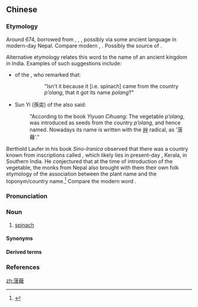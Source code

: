 ==Chinese==
{{zh-forms|alt=菠稜,波稜,波棱,頗陵,頗稜,頗蔆}}

===Etymology===
Around {{C.E.}} 674, borrowed from {{etyl|sa|zh}} {{m|sa|पालङ्क}}, {{m|sa|पालङ्क्य}}, {{m|sa|पालक्या||Indian spinach ({{taxlink|Beta bengalensis|species|noshow=1}})}}, possibly via some ancient language in modern-day Nepal. Compare modern {{cog|ne|पालुङ्गो||spinach}}, {{cog|bn|পালং||tr=pālaṁ|spinach (''[[Spinacia oleracea]]'')}}. Possibly the source of {{zh-l|菠菜}}.

Alternative etymology relates this word to the name of an ancient kingdom in India. Examples of such suggestions include:

* {{w|zh:韦绚|Wei Xuan}} of the {{w|Tang Dynasty}}, who remarked that:
*: {{lang|zh|豈非'''頗稜國'''將來，而語訛為'''菠稜'''耶？}}
*:: "Isn't it because it [i.e. spinach] came from the country ''p’olang'', that it got its name ''polang''?"

* Sun Yi (孫奕) of the {{w|Song Dynasty}} also said:
*: {{lang|zh|《藝苑雌黃》云……蔬品有'''頗陵'''者，昔人自'''頗陵國'''將其子來，因以為名，今俗乃從艸而為'''菠薐'''。}}
*: "According to the book ''Yiyuan Cihuang'': The vegetable ''p’olang'', was introduced as seeds from the country ''p’olang'', and hence named. Nowadays its name is written with the [[艸]] radical, as '菠薐'."

Berthold Laufer in his book ''Sino-Iranica'' observed that there was a country known from inscriptions called {{m|sa|पालक्क}}, which likely lies in present-day {{w|Palakkad}}, Kerala, in Southern India. He conjectured that at the time of introduction of the vegetable, the monks from Nepal also brought with them their own folk etymology of the association between the plant name and the toponym/country name.<ref>{{cite-book|year=1919|author=Berthold Laufer|title=Sino-Iranica: Chinese contributions to the history of civilization in ancient Iran, with special reference to the history of cultivated plants and products|book-link=http://google.com/books?id=d0ETAAAAYAAJ&vq=palakka&pg=PA397#v=onepage&q=palakka&f=false|page=397-398|passage=As a matter of fact, spinach is a vegetable of the temperate zones and alien to tropical regions. A genuine Sanskrit word for the spinach is unknown. Nevertheless Chinese ''po-liṅ'', *pwa-liṅ, must represent the transcription of some Indian vernacular name. In Hindustānī we have ''palak'' as designation for the spinach, and ''palaṅ'' or ''palak'' as name for ''[[Beta vulgaris]]'', Puštu ''pālak'', apparently developed from Sanskrit ''pālaṅka'', ''pālankya'', ''palakyū'', ''pālakyā'', to which our dictionaries attribute the meaning “a kind of vegetable, a kind of beet-root, {{taxlink|Beta bengalensis|species|noshow=1}}”; in Bengālī ''paluṅ''. To render the coincidence with the Chinese form complete, there is also Sanskrit Pālakka or Pālaka as the name of a country, which has evidently resulted in the assertion of Buddhist monks that the spinach must come from a country Paliṅga. The Nepalese, accordingly, applied a word relative to a native plant to the newly-introduced spinach, and, together with the product, handed this word on to China...}}</ref> Compare the modern {{etyl|hi|-}} word {{m|hi|पालक||spinach}}.

===Pronunciation===
{{zh-pron
|m=bōléng
|c=bo1 ling4
|md=puŏ-lìng
|mn=mg:pe-lêng/zz:poe-lêng
|mn-t=buê1 lêng5
|cat=n
}}

===Noun===
{{zh-noun}}

# {{lb|zh|archaic|or|Min}} [[spinach]]
#: {{zh-x|菜 之 菠薐，本 西國 中 有 僧 將 其 子 來，如 苜蓿、蒲陶，因 ^張 ^騫 而 至 也。|Seeds of the vegetable '''spinach''', were originally brought here [to China] by monks from the western country [i.e. India], like alfalfa and grape which were introduced by {{w|Zhang Qian}}.|ref='''{{w|Tang Dynasty}}''', {{w|zh:韦绚|Wei Xuan}}, 《劉賓客嘉話錄》|CL}}
#: {{zh-x|菠薐 煮 豆腐|tofu '''spinach''' pot|tr=puŏ-lìng cṳ̄ dâu-hô|MD}}

====Synonyms====
{{zh-dial|菠菜}}

====Derived terms====
{{zh-der|菠薐菜|菠薐草|菠薐仔}}

===References===
<references/>

[[zh:菠薐]]